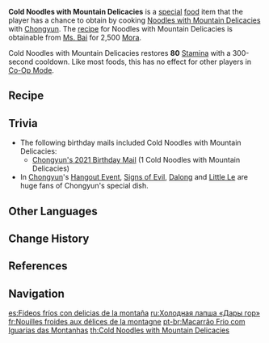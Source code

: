 {{Food Infobox
|id              = 108144
|description     = Though these springy noodles would be irresistible in the sweltering summer, Chongyun insists on dining on them even in the chattering cold of winter. What a guy.
|type            = Adventurer's Dishes
|effectType      = Stamina Increase
|effect          = Restores '''80''' Stamina.
|eff_att1        = Stamina
|eff_att2        = Stamina Restore
|rarity          = 2
|character       = Chongyun
|base            = Noodles with Mountain Delicacies
}}
'''Cold Noodles with Mountain Delicacies''' is a [[:Category:Special Dishes|special]] [[food]] item that the player has a chance to obtain by cooking [[Noodles with Mountain Delicacies]] with [[Chongyun]]. The [[recipe]] for Noodles with Mountain Delicacies is obtainable from [[Ms. Bai]] for 2,500 [[Mora]].

Cold Noodles with Mountain Delicacies restores '''80''' [[Stamina]] with a 300-second cooldown. Like most foods, this has no effect for other players in [[Co-Op Mode]].

==Recipe==
{{Recipe
|type = Cooking
|character = Chongyun
|Mushroom = 3
|Raw Meat = 2
|Flour = 2
|sort = Mushroom,Raw Meat,Flour
}}

==Trivia==
* The following birthday mails included Cold Noodles with Mountain Delicacies:
** [[Birthday/Chongyun#Today...|Chongyun's 2021 Birthday Mail]] (1 Cold Noodles with Mountain Delicacies)
*In [[Chongyun]]'s [[Hangout Event]], [[Signs of Evil]], [[Dalong]] and [[Little Le]] are huge fans of Chongyun's special dish.

==Other Languages==
{{Other Languages
|en      = Cold Noodles with Mountain Delicacies
|zhs     = 山珍凉卤面
|zhs_rm  = Shānzhēn Liáng Lǔmiàn
|zht     = 山珍涼滷麵
|zht_rm  = Shānzhēn Liáng Lǔmiàn
|zh_tl   = Cold Braised Noodles with Mountain Delicacies
|ja      = 山幸の冷やし麺
|ja_rm   = Sankou no Hiyashi Men<ref>{{Ref/Quest|For A Child's Smile|note=Japanese Voice-Over}}</ref>
|ja_tl   = 
|ko      = 산미 냉면
|ko_rm   = Sanmi Naengmyeon
|ko_tl   = {{w|Naengmyeon}} with Mountain Delicacies
|es      = Fideos fríos con delicias de montaña
|es_tl   = Cold Noodles with Mountain Delicacies
|fr      = Nouilles froides aux délices de la montagne
|fr_tl   = Cold Noodles with Mountain Delicacies
|ru      = Холодная лапша «Дары гор»
|ru_tl   = 
|th      = Cold Noodles with Mountain Delicacies
|vi      = Mì Lạnh Bát Bửu
|vi_tl   = Eight-Treasures Cold Noodles
|de      = Kalte Bergnudeln
|de_tl   = Cold Mountain Noodles
|id      = Cold Noodles with Mountain Delicacies
|pt      = Macarrão Frio com Iguarias das Montanhas
|pt_tl   = 
}}

==Change History==
{{Change History|1.0}}

==References==
{{Reflist}}

==Navigation==
{{Food Navbox|type=Special Dishes}}

[[es:Fideos fríos con delicias de la montaña]]
[[ru:Холодная лапша «Дары гор»]]
[[fr:Nouilles froides aux délices de la montagne]]
[[pt-br:Macarrão Frio com Iguarias das Montanhas]]
[[th:Cold Noodles with Mountain Delicacies]]